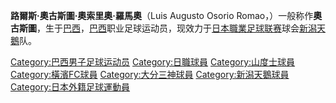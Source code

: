 {{BLP unsourced|time=2021-02-10T10:46:12+00:00}}
{{Football player infobox
| playername= 奧古斯圖
| image = 
| fullname = Luis Augusto Osorio Romao
| dateofbirth = {{birth date and age|1983|11|20}}
| cityofbirth = 
| countryofbirth = [[巴西|巴西]]
| height = {{height|m=1.73}} 
| currentclub  = [[新潟天鵝|新潟天鵝]]
| clubnumber = 8
| position = [[中場|中場]]
| youthyears =
| youthclubs =
| years = 2004-2008<br>2005<br>2006<br>2007<br>2008-present
| clubs = [[山度士足球會|山度士]]<br>→[[派桑杜体育俱乐部|彼辛度]](外借)<br>→[[橫濱FC|橫濱FC]](外借)<br>→[[大分三神|大分三神]](外借)<br>[[新潟天鵝|新潟天鵝]]
| caps(goals) = {{0}}{{0}}0 {{0}}{{0}}(0)<br>{{0}}30 {{0}}{{0}}(6)<br>{{0}}34 {{0}}{{0}}(6)<br>{{0}}11 {{0}}{{0}}(2)<br>{{0}}{{0}}0 {{0}}{{0}}(0)
| nationalyears = 
| nationalteam = 
| nationalcaps(goals) =
| pcupdate = [[29_July|29 July]] 2008
}}

'''路爾斯·奧古斯圖·奧索里奧·羅馬奧'''（Luis Augusto Osorio Romao，{{bd|1983年|11月20日}}）一般称作'''奧古斯圖'''，生于[[巴西|巴西]]，[[巴西|巴西]]职业足球运动员，现效力于[[日本職業足球联赛|日本職業足球联赛]]球会[[新潟天鵝|新潟天鵝]]队。

{{DEFAULTSORT:Augusto Osorio Romao, Luis}}
[[Category:巴西男子足球运动员|Category:巴西男子足球运动员]]
[[Category:日職球員|Category:日職球員]]
[[Category:山度士球員|Category:山度士球員]]
[[Category:橫濱FC球員|Category:橫濱FC球員]]
[[Category:大分三神球員|Category:大分三神球員]]
[[Category:新潟天鵝球員|Category:新潟天鵝球員]]
[[Category:日本外籍足球運動員|Category:日本外籍足球運動員]]
{{soccer-bio-stub}}